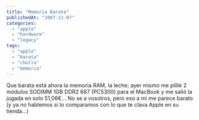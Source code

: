 ```yaml
---
title: "Memoria Barata"
publishedAt: "2007-11-07"
categories: 
  - "apple"
  - "hardware"
  - "legacy"
tags: 
  - "apple"
  - "barata"
  - "chollo"
  - "memoria"
---
```


Que barata está ahora la memoria RAM, la leche; ayer mismo me plillé 2 módulos SODIMM 1GB DDR2 667 (PC5300) para el MacBook y me salió la jugada en solo 51,06€... No se a vosotros, pero eso a mi me parece barato (y ya no hablemos si lo comparamos con lo que te clava Apple en su tienda...)
